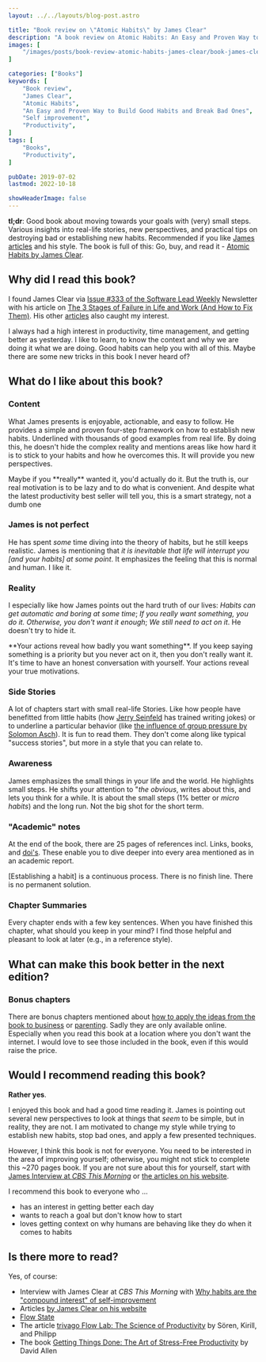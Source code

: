 ```yaml
---
layout: ../../layouts/blog-post.astro

title: "Book review on \"Atomic Habits\" by James Clear"
description: "A book review on Atomic Habits: An Easy and Proven Way to Build Good Habits and Break Bad Ones by James Clear."
images: [
    "/images/posts/book-review-atomic-habits-james-clear/book-james-clear-atomic-habits-easy-proven-way-to-build-good-habits-break-bad-ones.jpg"
]

categories: ["Books"]
keywords: [
    "Book review",
    "James Clear",
    "Atomic Habits",
    "An Easy and Proven Way to Build Good Habits and Break Bad Ones",
    "Self improvement",
    "Productivity",
]
tags: [
    "Books",
    "Productivity",
]

pubDate: 2019-07-02
lastmod: 2022-10-18

showHeaderImage: false
---
```


**tl;dr**: Good book about moving towards your goals with (very) small steps.
Various insights into real-life stories, new perspectives, and practical tips on destroying bad or establishing new habits.
Recommended if you like [James articles](https://jamesclear.com/articles "Articles by James Clear") and his style.
The book is full of this: Go, buy, and read it - [Atomic Habits by James Clear](https://www.amazon.de/gp/product/1847941834/ref=as_li_tl?ie=UTF8&camp=1638&creative=6742&linkCode=as2&creativeASIN=1847941834&linkId=655500f09dc93b189f346505fad8f425).

<BlogPostImage
    path="/images/posts/book-review-atomic-habits-james-clear/book-james-clear-atomic-habits-easy-proven-way-to-build-good-habits-break-bad-ones.jpg"
    alt="Atomic Habits: An Easy and Proven Way to Build Good Habits and Break Bad Ones by James Clear"
    title="Atomic Habits: An Easy and Proven Way to Build Good Habits and Break Bad Ones by James Clear" />

## Why did I read this book?

I found James Clear via [Issue #333 of the Software Lead Weekly](https://softwareleadweekly.com/issues/333 "Issue #333 of the Software Lead Weekly") Newsletter with his article on [The 3 Stages of Failure in Life and Work (And How to Fix Them)](https://jamesclear.com/3-stages-of-failure "The 3 Stages of Failure in Life and Work (And How to Fix Them) by James Clear").
His other [articles](https://jamesclear.com/articles "Articles by James Clear") also caught my interest.

I always had a high interest in productivity, time management, and getting better as yesterday.
I like to learn, to know the context and why we are doing it what we are doing.
Good habits can help you with all of this.
Maybe there are some new tricks in this book I never heard of?

## What do I like about this book?

### Content 

What James presents is enjoyable, actionable, and easy to follow.
He provides a simple and proven four-step framework on how to establish new habits.
Underlined with thousands of good examples from real life.
By doing this, he doesn't hide the complex reality and mentions areas like how hard it is to stick to your habits and how he overcomes this.
It will provide you new perspectives.

<Quote from="James Clear in _Atomic Habits: An Easy and Proven Way to Build Good Habits and Break Bad Ones_">
    Maybe if you **really** wanted it, you'd actually do it. But the truth is, our real motivation is to be lazy and to do what is convenient. And despite what the latest productivity best seller will tell you, this is a smart strategy, not a dumb one
</Quote>


### James is not perfect

He has spent _some_ time diving into the theory of habits, but he still keeps realistic.
James is mentioning that _it is inevitable that life will interrupt you [and your habits] at some point_.
It emphasizes the feeling that this is normal and human.
I like it.

### Reality

I especially like how James points out the hard truth of our lives: _Habits can get automatic and boring at some time_; _If you really want something, you do it. Otherwise, you don't want it enough_; _We still need to act on it_.
He doesn't try to hide it.

<Quote from="James Clear in _Atomic Habits: An Easy and Proven Way to Build Good Habits and Break Bad Ones_">
    **Your actions reveal how badly you want something**. If you keep saying something is a priority but you never act on it, then you don't really want it. It's time to have an honest conversation with yourself. Your actions reveal your true motivations.
</Quote>

### Side Stories

A lot of chapters start with small real-life Stories. Like how people have benefitted from little habits (how [Jerry Seinfeld](https://en.wikipedia.org/wiki/Jerry_Seinfeld "Jerry Seinfeld at Wikipedia") has trained writing jokes) or to underline a particular behavior (like [the influence of group pressure by Solomon Asch](https://en.wikipedia.org/wiki/Solomon_Asch "Solomon Asch at Wikipedia")).
It is fun to read them.
They don't come along like typical "success stories", but more in a style that you can relate to.

### Awareness

James emphasizes the small things in your life and the world.
He highlights small steps.
He shifts your attention to "_the obvious_, writes about this, and lets you think for a while.
It is about the small steps (1% better or _micro habits_) and the long run.
Not the big shot for the short term.

### "Academic" notes

At the end of the book, there are 25 pages of references incl. Links, books, and [doi's](https://en.wikipedia.org/wiki/Digital_object_identifier "Digital Object Identifier at Wikipedia").
These enable you to dive deeper into every area mentioned as in an academic report.

<Quote from="James Clear in _Atomic Habits: An Easy and Proven Way to Build Good Habits and Break Bad Ones_">
    [Establishing a habit] is a continuous process. There is no finish line. There is no permanent solution.
</Quote>

### Chapter Summaries

Every chapter ends with a few key sentences.
When you have finished this chapter, what should you keep in your mind?
I find those helpful and pleasant to look at later (e.g., in a reference style).

## What can make this book better in the next edition?

### Bonus chapters

There are bonus chapters mentioned about [how to apply the ideas from the book to business](https://jamesclear.com/atomic-habits/business "How to apply the ideas from the book to business from James Clear") or [parenting](https://jamesclear.com/atomic-habits/parenting "Tips on applying habits for parenting by James Clear").
Sadly they are only available online.
Especially when you read this book at a location where you don't want the internet.
I would love to see those included in the book, even if this would raise the price.

## Would I recommend reading this book?

**Rather yes**.

I enjoyed this book and had a good time reading it.
James is pointing out several new perspectives to look at things that _seem_ to be simple, but in reality, they are not.
I am motivated to change my style while trying to establish new habits, stop bad ones, and apply a few presented techniques.

However, I think this book is not for everyone.
You need to be interested in the area of improving yourself; otherwise, you might not stick to complete this ~270 pages book.
If you are not sure about this for yourself, start with [James Interview at _CBS This Morning_](https://www.youtube.com/watch?v=i1Xm_MA2NwA "James Clear Interview at CBS This Morning") or [the articles on his website](https://jamesclear.com/articles "Articles by James Clear").

I recommend this book to everyone who ...

- has an interest in getting better each day
- wants to reach a goal but don't know how to start
- loves getting context on why humans are behaving like they do when it comes to habits

## Is there more to read?

Yes, of course:

- Interview with James Clear at _CBS This Morning_ with [Why habits are the "compound interest" of self-improvement](https://www.youtube.com/watch?v=i1Xm_MA2NwA "Interview with James Clear at CBS This Morning")
- Articles [by James Clear on his website](https://jamesclear.com/articles "Articles by James Clear")
- [Flow State](https://en.wikipedia.org/wiki/Flow_(psychology) "Flow state at Wikipedia")
- The article [trivago Flow Lab: The Science of Productivity](https://life.trivago.com/happenings/trivago-flow-lab-science-productivity.html "The Science of Productivity at trivago Flow Lab") by Sören, Kirill, and Philipp
- The book [Getting Things Done: The Art of Stress-Free Productivity](https://www.amazon.de/gp/product/0349423148/ref=as_li_qf_asin_il_tl?ie=UTF8&creative=6742&linkCode=as2&creativeASIN=0349423148&linkId=7f8a8df0a289934006cc8845d24c37e9) by David Allen